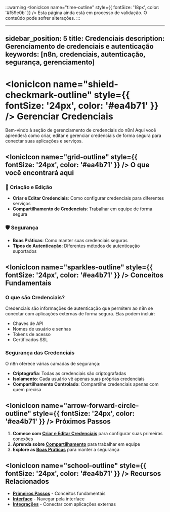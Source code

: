 ﻿:::warning
<IonicIcon name="time-outline" style={{ fontSize: '18px', color: '#f59e0b' }} /> Esta página ainda está em processo de validação. O conteúdo pode sofrer alterações.
:::

---
sidebar_position: 5
title: Credenciais
description: Gerenciamento de credenciais e autenticação
keywords: [n8n, credenciais, autenticação, segurança, gerenciamento]
---

# <IonicIcon name="shield-checkmark-outline" style={{ fontSize: '24px', color: '#ea4b71' }} /> Gerenciar Credenciais

Bem-vindo à seção de gerenciamento de credenciais do n8n! Aqui você aprenderá como criar, editar e gerenciar credenciais de forma segura para conectar suas aplicações e serviços.

## <IonicIcon name="grid-outline" style={{ fontSize: '24px', color: '#ea4b71' }} /> O que você encontrará aqui

### 🔐 Criação e Edição

- **Criar e Editar Credenciais**: Como configurar credenciais para diferentes serviços
- **Compartilhamento de Credenciais**: Trabalhar em equipe de forma segura

### 🛡️ Segurança

- **Boas Práticas**: Como manter suas credenciais seguras
- **Tipos de Autenticação**: Diferentes métodos de autenticação suportados

## <IonicIcon name="sparkles-outline" style={{ fontSize: '24px', color: '#ea4b71' }} /> Conceitos Fundamentais

### O que são Credenciais?

Credenciais são informações de autenticação que permitem ao n8n se conectar com aplicações externas de forma segura. Elas podem incluir:

- Chaves de API
- Nomes de usuário e senhas
- Tokens de acesso
- Certificados SSL

### Segurança das Credenciais

O n8n oferece várias camadas de segurança:

- **Criptografia**: Todas as credenciais são criptografadas
- **Isolamento**: Cada usuário vê apenas suas próprias credenciais
- **Compartilhamento Controlado**: Compartilhe credenciais apenas com quem precisa

## <IonicIcon name="arrow-forward-circle-outline" style={{ fontSize: '24px', color: '#ea4b71' }} /> Próximos Passos

1. **Comece com [Criar e Editar Credenciais](./criar-editar)** para configurar suas primeiras conexões
2. **Aprenda sobre [Compartilhamento](./compartilhamento)** para trabalhar em equipe
3. **Explore as [Boas Práticas](./boas-praticas)** para manter a segurança

## <IonicIcon name="school-outline" style={{ fontSize: '24px', color: '#ea4b71' }} /> Recursos Relacionados

- **[Primeiros Passos](../../primeiros-passos/guia-instalacao)** - Conceitos fundamentais
- **[Interface](../interface/navegacao-editor-ui)** - Navegar pela interface
- **[Integrações](../../integracoes/)** - Conectar com aplicações externas


